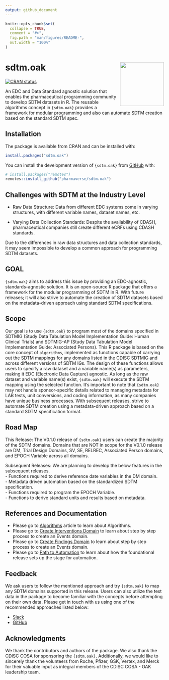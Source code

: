```yaml
---
output: github_document
---
```


<!-- README.md is generated from README.Rmd. Please edit that file -->

```r
knitr::opts_chunk$set(
  collapse = TRUE,
  comment = "#>",
  fig.path = "man/figures/README-",
  out.width = "100%"
)
```

# sdtm.oak <a href="https://pharmaverse.github.io/sdtm.oak/"><img src="man/figures/logo.svg" align="right" height="139" /></a>

<!-- badges: start -->
[![CRAN status](https://www.r-pkg.org/badges/version/sdtm.oak)](https://CRAN.R-project.org/package=sdtm.oak)
<!-- badges: end -->

An EDC and Data Standard agnostic solution that enables the pharmaceutical
programming community to develop SDTM datasets in R. The reusable algorithms
concept in `{sdtm.oak}` provides a framework for modular programming and also
can automate SDTM creation based on the standard SDTM spec.

## Installation

The package is available from CRAN and can be installed with:

```r
install.packages("sdtm.oak")
```

You can install the development version of `{sdtm.oak}` from [GitHub](https://github.com/pharmaverse/sdtm.oak/) with:

``` r
# install.packages("remotes")
remotes::install_github("pharmaverse/sdtm.oak")
```

## Challenges with SDTM at the Industry Level

* Raw Data Structure: Data from different EDC systems come in varying structures, with different variable names, dataset names, etc.

* Varying Data Collection Standards: Despite the availability of CDASH, pharmaceutical companies still create different eCRFs using CDASH standards.

Due to the differences in raw data structures and data collection standards, it may seem impossible to develop a common approach for programming SDTM datasets.

## GOAL
`{sdtm.oak}` aims to address this issue by providing an EDC-agnostic, standards-agnostic solution. It is an open-source R package that offers a framework for the modular programming of SDTM in R. With future releases; it will also strive to automate the creation of SDTM datasets based on the metadata-driven approach using standard SDTM specifications.

## Scope
Our goal is to use `{sdtm.oak}` to program most of the domains specified in SDTMIG (Study Data Tabulation Model Implementation Guide: Human Clinical Trials) and SDTMIG-AP (Study Data Tabulation Model Implementation Guide: Associated Persons). This R package is based on the core concept of `algorithms`, implemented as functions capable of carrying out the SDTM mappings for any domains listed in the CDISC SDTMIG and across different versions of SDTM IGs. The design of these functions allows users to specify a raw dataset and a variable name(s) as parameters, making it EDC (Electronic Data Capture) agnostic. As long as the raw dataset and variable name(s) exist, `{sdtm.oak}` will execute the SDTM mapping using the selected function. It's important to note that `{sdtm.oak}` may not handle sponsor-specific details related to managing metadata for LAB tests, unit conversions, and coding information, as many companies have unique business processes. With subsequent releases, strive to automate SDTM creation using a metadata-driven approach based on a standard SDTM specification format.

## Road Map

This Release: The V0.1.0 release of `{sdtm.oak}` users can create the majority of the SDTM domains. Domains that are NOT in scope for the V0.1.0 release are DM, Trial Design Domains, SV, SE, RELREC, Associated Person domains, and EPOCH Variable across all domains.

Subsequent Releases:
We are planning to develop the below features in the subsequent releases.\
- Functions required to derive reference date variables in the DM domain.\
- Metadata driven automation based on the standardized SDTM specification.\
- Functions required to program the EPOCH Variable.\
- Functions to derive standard units and results based on metadata.

## References and Documentation

* Please go to [Algorithms](https://pharmaverse.github.io/sdtm.oak/articles/algorithms.html) article to learn about Algorithms.
* Please go to [Create Interventions Domain](https://pharmaverse.github.io/sdtm.oak/articles/interventions_domain.html) to learn about step by step process to create an Events domain.
* Please go to [Create Findings Domain](https://pharmaverse.github.io/sdtm.oak/articles/findings_domain.html) to learn about step by step process to create an Events domain.
* Please go to [Path to Automation](https://pharmaverse.github.io/sdtm.oak/articles/study_sdtm_spec.html)
  to learn about how the foundational release sets up the stage for automation.

## Feedback

We ask users to follow the mentioned approach and try `{sdtm.oak}` to map any SDTM domains supported in this release. Users can also utilize the test data in the package to become familiar with the concepts before attempting on their own data. Please get in touch with us using one of the recommended approaches listed below:

- [Slack](https://oakgarden.slack.com/)
- [GitHub](https://github.com/pharmaverse/sdtm.oak/issues)

## Acknowledgments

We thank the contributors and authors of the package. We also thank the CDISC COSA for sponsoring the `{sdtm.oak}`. Additionally, we would like to sincerely thank the volunteers from Roche, Pfizer, GSK, Vertex, and Merck for their valuable input as integral members of the CDISC COSA - OAK leadership team.





